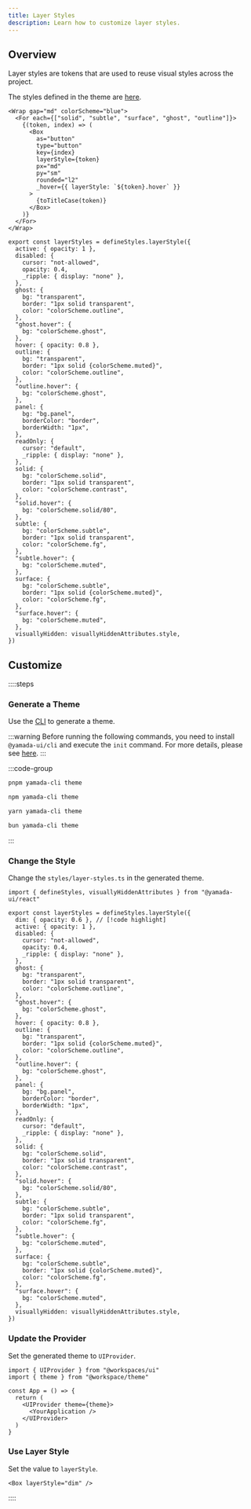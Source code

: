 ```yaml
---
title: Layer Styles
description: Learn how to customize layer styles.
---
```


## Overview

Layer styles are tokens that are used to reuse visual styles across the project.

The styles defined in the theme are [here](https://github.com/yamada-ui/yamada-ui/blob/main/packages/react/src/theme/styles/layer-styles.ts).

```tsx preview
<Wrap gap="md" colorScheme="blue">
  <For each={["solid", "subtle", "surface", "ghost", "outline"]}>
    {(token, index) => (
      <Box
        as="button"
        type="button"
        key={index}
        layerStyle={token}
        px="md"
        py="sm"
        rounded="l2"
        _hover={{ layerStyle: `${token}.hover` }}
      >
        {toTitleCase(token)}
      </Box>
    )}
  </For>
</Wrap>
```

```tsx
export const layerStyles = defineStyles.layerStyle({
  active: { opacity: 1 },
  disabled: {
    cursor: "not-allowed",
    opacity: 0.4,
    _ripple: { display: "none" },
  },
  ghost: {
    bg: "transparent",
    border: "1px solid transparent",
    color: "colorScheme.outline",
  },
  "ghost.hover": {
    bg: "colorScheme.ghost",
  },
  hover: { opacity: 0.8 },
  outline: {
    bg: "transparent",
    border: "1px solid {colorScheme.muted}",
    color: "colorScheme.outline",
  },
  "outline.hover": {
    bg: "colorScheme.ghost",
  },
  panel: {
    bg: "bg.panel",
    borderColor: "border",
    borderWidth: "1px",
  },
  readOnly: {
    cursor: "default",
    _ripple: { display: "none" },
  },
  solid: {
    bg: "colorScheme.solid",
    border: "1px solid transparent",
    color: "colorScheme.contrast",
  },
  "solid.hover": {
    bg: "colorScheme.solid/80",
  },
  subtle: {
    bg: "colorScheme.subtle",
    border: "1px solid transparent",
    color: "colorScheme.fg",
  },
  "subtle.hover": {
    bg: "colorScheme.muted",
  },
  surface: {
    bg: "colorScheme.subtle",
    border: "1px solid {colorScheme.muted}",
    color: "colorScheme.fg",
  },
  "surface.hover": {
    bg: "colorScheme.muted",
  },
  visuallyHidden: visuallyHiddenAttributes.style,
})
```

## Customize

::::steps

### Generate a Theme

Use the [CLI](/docs/theming/cli) to generate a theme.

:::warning
Before running the following commands, you need to install `@yamada-ui/cli` and execute the `init` command. For more details, please see [here](/docs/get-started/cli).
:::

:::code-group

```bash [pnpm]
pnpm yamada-cli theme
```

```bash [npm]
npm yamada-cli theme
```

```bash [yarn]
yarn yamada-cli theme
```

```bash [bun]
bun yamada-cli theme
```

:::

### Change the Style

Change the `styles/layer-styles.ts` in the generated theme.

```tsx title="theme/styles/layer-styles.ts"
import { defineStyles, visuallyHiddenAttributes } from "@yamada-ui/react"

export const layerStyles = defineStyles.layerStyle({
  dim: { opacity: 0.6 }, // [!code highlight]
  active: { opacity: 1 },
  disabled: {
    cursor: "not-allowed",
    opacity: 0.4,
    _ripple: { display: "none" },
  },
  ghost: {
    bg: "transparent",
    border: "1px solid transparent",
    color: "colorScheme.outline",
  },
  "ghost.hover": {
    bg: "colorScheme.ghost",
  },
  hover: { opacity: 0.8 },
  outline: {
    bg: "transparent",
    border: "1px solid {colorScheme.muted}",
    color: "colorScheme.outline",
  },
  "outline.hover": {
    bg: "colorScheme.ghost",
  },
  panel: {
    bg: "bg.panel",
    borderColor: "border",
    borderWidth: "1px",
  },
  readOnly: {
    cursor: "default",
    _ripple: { display: "none" },
  },
  solid: {
    bg: "colorScheme.solid",
    border: "1px solid transparent",
    color: "colorScheme.contrast",
  },
  "solid.hover": {
    bg: "colorScheme.solid/80",
  },
  subtle: {
    bg: "colorScheme.subtle",
    border: "1px solid transparent",
    color: "colorScheme.fg",
  },
  "subtle.hover": {
    bg: "colorScheme.muted",
  },
  surface: {
    bg: "colorScheme.subtle",
    border: "1px solid {colorScheme.muted}",
    color: "colorScheme.fg",
  },
  "surface.hover": {
    bg: "colorScheme.muted",
  },
  visuallyHidden: visuallyHiddenAttributes.style,
})
```

### Update the Provider

Set the generated theme to `UIProvider`.

```tsx {2,6}
import { UIProvider } from "@workspaces/ui"
import { theme } from "@workspace/theme"

const App = () => {
  return (
    <UIProvider theme={theme}>
      <YourApplication />
    </UIProvider>
  )
}
```

### Use Layer Style

Set the value to `layerStyle`.

```tsx
<Box layerStyle="dim" />
```

::::
